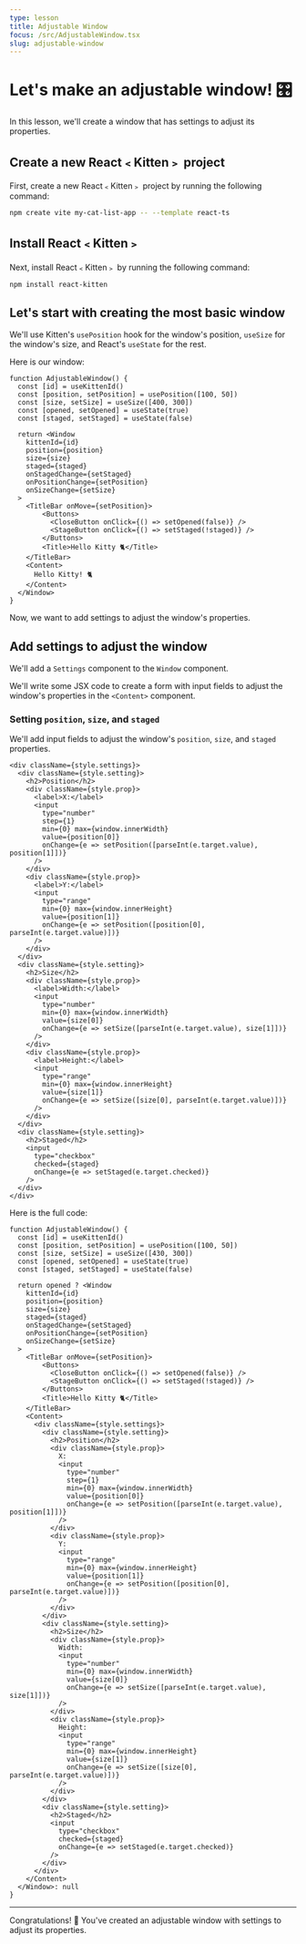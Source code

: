 ```yaml
---
type: lesson
title: Adjustable Window
focus: /src/AdjustableWindow.tsx
slug: adjustable-window
---
```


# Let's make an adjustable window! 🎛️

In this lesson, we'll create a window that has settings to adjust its properties.

## Create a new React﹤Kitten﹥ project

First, create a new React﹤Kitten﹥ project by running the following command:

```bash
npm create vite my-cat-list-app -- --template react-ts
```

## Install React﹤Kitten﹥

Next, install React﹤Kitten﹥ by running the following command:

```bash
npm install react-kitten
```

## Let's start with creating the most basic window

We'll use Kitten's `usePosition` hook for the window's position, `useSize` for the window's size, and React's `useState` for the rest.

Here is our window:

```tsx
function AdjustableWindow() {
  const [id] = useKittenId()
  const [position, setPosition] = usePosition([100, 50])
  const [size, setSize] = useSize([400, 300])
  const [opened, setOpened] = useState(true)
  const [staged, setStaged] = useState(false)

  return <Window
    kittenId={id}
    position={position}
    size={size}
    staged={staged}
    onStagedChange={setStaged}
    onPositionChange={setPosition}
    onSizeChange={setSize}
  >
    <TitleBar onMove={setPosition}>
        <Buttons>
          <CloseButton onClick={() => setOpened(false)} />
          <StageButton onClick={() => setStaged(!staged)} />
        </Buttons>
        <Title>Hello Kitty 🐈</Title>
    </TitleBar>
    <Content>
      Hello Kitty! 🐈
    </Content>
  </Window>
}
```

Now, we want to add settings to adjust the window's properties.

## Add settings to adjust the window

We'll add a `Settings` component to the `Window` component.

We'll write some JSX code to create a form with input fields to adjust the window's properties in the `<Content>` component.

### Setting `position`, `size`, and `staged`

We'll add input fields to adjust the window's `position`, `size`, and `staged` properties.

```tsx
<div className={style.settings}>
  <div className={style.setting}>
    <h2>Position</h2>
    <div className={style.prop}>
      <label>X:</label>
      <input
        type="number"
        step={1}
        min={0} max={window.innerWidth}
        value={position[0]}
        onChange={e => setPosition([parseInt(e.target.value), position[1]])}
      />
    </div>
    <div className={style.prop}>
      <label>Y:</label>
      <input
        type="range"
        min={0} max={window.innerHeight}
        value={position[1]}
        onChange={e => setPosition([position[0], parseInt(e.target.value)])}
      />
    </div>
  </div>
  <div className={style.setting}>
    <h2>Size</h2>
    <div className={style.prop}>
      <label>Width:</label>
      <input
        type="number"
        min={0} max={window.innerWidth}
        value={size[0]}
        onChange={e => setSize([parseInt(e.target.value), size[1]])}
      />
    </div>
    <div className={style.prop}>
      <label>Height:</label>
      <input
        type="range"
        min={0} max={window.innerHeight}
        value={size[1]}
        onChange={e => setSize([size[0], parseInt(e.target.value)])}
      />
    </div>
  </div>
  <div className={style.setting}>
    <h2>Staged</h2>
    <input
      type="checkbox"
      checked={staged}
      onChange={e => setStaged(e.target.checked)}
    />
  </div>
</div>
```

Here is the full code:

```tsx
function AdjustableWindow() {
  const [id] = useKittenId()
  const [position, setPosition] = usePosition([100, 50])
  const [size, setSize] = useSize([430, 300])
  const [opened, setOpened] = useState(true)
  const [staged, setStaged] = useState(false)

  return opened ? <Window
    kittenId={id}
    position={position}
    size={size}
    staged={staged}
    onStagedChange={setStaged}
    onPositionChange={setPosition}
    onSizeChange={setSize}
  >
    <TitleBar onMove={setPosition}>
        <Buttons>
          <CloseButton onClick={() => setOpened(false)} />
          <StageButton onClick={() => setStaged(!staged)} />
        </Buttons>
        <Title>Hello Kitty 🐈</Title>
    </TitleBar>
    <Content>
      <div className={style.settings}>
        <div className={style.setting}>
          <h2>Position</h2>
          <div className={style.prop}>
            X:
            <input
              type="number"
              step={1}
              min={0} max={window.innerWidth}
              value={position[0]}
              onChange={e => setPosition([parseInt(e.target.value), position[1]])}
            />
          </div>
          <div className={style.prop}>
            Y:
            <input
              type="range"
              min={0} max={window.innerHeight}
              value={position[1]}
              onChange={e => setPosition([position[0], parseInt(e.target.value)])}
            />
          </div>
        </div>
        <div className={style.setting}>
          <h2>Size</h2>
          <div className={style.prop}>
            Width:
            <input
              type="number"
              min={0} max={window.innerWidth}
              value={size[0]}
              onChange={e => setSize([parseInt(e.target.value), size[1]])}
            />
          </div>
          <div className={style.prop}>
            Height:
            <input
              type="range"
              min={0} max={window.innerHeight}
              value={size[1]}
              onChange={e => setSize([size[0], parseInt(e.target.value)])}
            />
          </div>
        </div>
        <div className={style.setting}>
          <h2>Staged</h2>
          <input
            type="checkbox"
            checked={staged}
            onChange={e => setStaged(e.target.checked)}
          />
        </div>
      </div>
    </Content>
  </Window>: null
}
```

---

Congratulations! 🥳 You've created an adjustable window with settings to adjust its properties.
